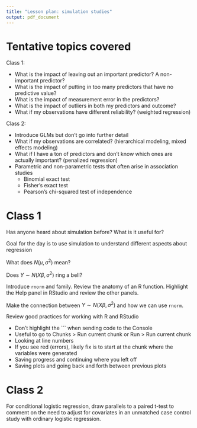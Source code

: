 ```yaml
---
title: "Lesson plan: simulation studies"
output: pdf_document
---
```


# Tentative topics covered

Class 1: 

- What is the impact of leaving out an important predictor? A non-important predictor?
- What is the impact of putting in too many predictors that have no predictive value?
- What is the impact of measurement error in the predictors?
- What is the impact of outliers in both my predictors and outcome?
- What if my observations have different reliability? (weighted regression)

Class 2:

- Introduce GLMs but don't go into further detail
- What if my observations are correlated? (hierarchical modeling, mixed effects modeling)
- What if I have a ton of predictors and don't know which ones are actually important? (penalized regression)
- Parametric and non-parametric tests that often arise in association studies
    - Binomial exact test
    - Fisher's exact test
    - Pearson's chi-squared test of independence

# Class 1

Has anyone heard about simulation before? What is it useful for?

Goal for the day is to use simulation to understand different aspects about regression

What does $N(\mu, \sigma^2)$ mean?

Does $Y \sim N(X\beta, \sigma^2)$ ring a bell?

Introduce `rnorm` and family. Review the anatomy of an R function. Highlight the Help panel in RStudio and review the other panels.

Make the connection between $Y \sim N(X\beta, \sigma^2)$ and how we can use `rnorm`.

Review good practices for working with R and RStudio

- Don't highlight the ``` when sending code to the Console
- Useful to go to Chunks > Run current chunk or Run > Run current chunk
- Looking at line numbers
- If you see red (errors), likely fix is to start at the chunk where the variables were generated
- Saving progress and continuing where you left off
- Saving plots and going back and forth between previous plots

# Class 2

For conditional logistic regression, draw parallels to a paired t-test to comment on the need to adjust for covariates in an unmatched case control study with ordinary logistic regression.